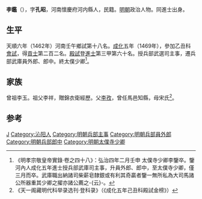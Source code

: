 {{Otheruses|other=名为李鑑的其他人物|李鑑}}
{{Otheruses|other=名为李孔昭的其他人物|李孔昭}}

'''李鑑'''（{{bd|1440年||1491年||Li}}），字'''孔昭'''，河南懷慶府河内縣人，民籍。[[明朝|明朝]]政治人物。同進士出身。

==生平==
天順六年（1462年）河南壬午鄉試第十八名。[[成化|成化]]五年（1469年），參加乙丑科[[會試|會試]]，得[[貢士|貢士]]第二百二名。[[殿試|殿試]]登[[進士|進士]]第三甲第六十名。授兵部武選司主事，遷兵部武庫員外郎、郎中。終太僕少卿<ref>《明孝宗敬皇帝實錄·卷之四十八》：弘治四年二月壬申 太僕寺少卿李鑒卒。鑒河內人成化五年進士授兵部武庫司主事，升員外郎、郎中，至太僕寺少卿，僅三月而卒。武庫職出納諸司柴薪皂隸銀或有利其奇贏者鑒一無所私為大司馬諸公所器重其少卿之擢亦諸公薦之-{云}-。</ref>。

==家族==
曾祖李玉。祖父李祥，贈錦衣衛經歷。父[[李孜|李孜]]，曾任馬邑知縣，母宋氏<ref>《天一阁藏明代科举录选刊·登科录》（《成化五年己丑科殿試金榜》）</ref>。

==参考==
{{reflist}}

{{成化五年己丑科殿試金榜}}

{{Authority control}}

{{DEFAULTSORT:Li李}}
[[Category:李姓|J]]
[[Category:沁阳人|Category:沁阳人]]
[[Category:明朝兵部主事|Category:明朝兵部主事]]
[[Category:明朝兵部員外郎|Category:明朝兵部員外郎]]
[[Category:明朝兵部郎中|Category:明朝兵部郎中]]
[[Category:明朝太僕寺少卿|Category:明朝太僕寺少卿]]
